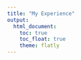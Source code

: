 ```yaml
---
title: "My Experience"
output: 
  html_document:
    toc: true
    toc_float: true
    theme: flatly
---
```


<style type="text/css">

h1.title {
  font-size: 38px;
  text-align: center;
}
</style>
